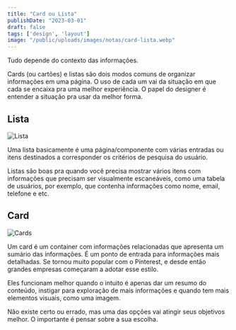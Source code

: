 ```yaml
---
title: "Card ou Lista"
publishDate: "2023-03-01"
draft: false
tags: ['design', 'layout']
image: "/public/uploads/images/notas/card-lista.webp"
---
```


Tudo depende do contexto das informações.

Cards (ou cartões) e listas são dois modos comuns de organizar informações em uma página. O uso de cada um vai da situação em que cada se encaixa pra uma melhor experiência. O papel do designer é entender a situação pra usar da melhor forma.

## Lista

![Lista](/uploads/list-example.png)

Uma lista basicamente é uma página/componente com várias entradas ou itens destinados a corresponder os critérios de pesquisa do usuário.

Listas são boas pra quando você precisa mostrar vários itens com informações que precisam ser visualmente escaneáveis, como uma tabela de usuários, por exemplo, que contenha informações como nome, email, telefone e etc.

## Card

![Cards](/uploads/card-example.png)

Um card é um container com informações relacionadas que apresenta um sumário das informações. É um ponto de entrada para informações mais detalhadas. Se tornou muito popular com o Pinterest, e desde então grandes empresas começaram a adotar esse estilo.

Eles funcionam melhor  quando o intuito é apenas dar um resumo do conteúdo, instigar para exploração de mais informações e quando tem mais elementos visuais, como uma imagem.


Não existe certo ou errado, mas uma das opções vai atingir seus objetivos melhor. O importante é pensar sobre a sua escolha.